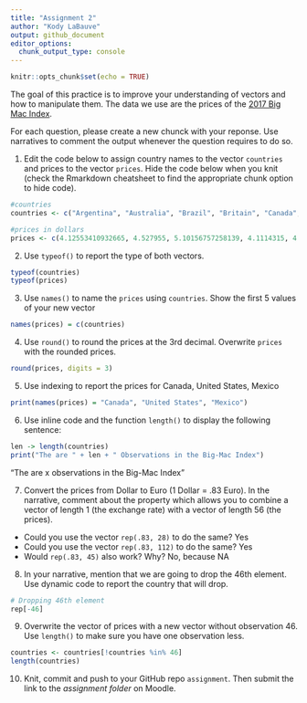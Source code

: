 ```yaml
---
title: "Assignment 2"
author: "Kody LaBauve"
output: github_document
editor_options: 
  chunk_output_type: console
---
```


```r
knitr::opts_chunk$set(echo = TRUE)
```

The goal of this practice is to improve your understanding of vectors and how to manipulate them. The data we use are the prices of the [2017 Big Mac Index](http://www.economist.com/content/big-mac-index).

For each question, please create a new chunck with your reponse. Use narratives to comment the output whenever the question requires to do so.


1. Edit the code below to assign country names to the vector `countries` and prices to the vector `prices`. Hide the code below when you knit (check the Rmarkdown cheatsheet to find the appropriate chunk option to hide code).

```r
#countries
countries <- c("Argentina", "Australia", "Brazil", "Britain", "Canada", "Chile", "China", "Colombia", "Costa Rica", "Czech Republic", "Denmark", "Egypt", "Euro area", "Hong Kong", "Hungary", "India", "Indonesia", "Israel", "Japan", "Malaysia", "Mexico", "New Zealand", "Norway", "Pakistan", "Peru", "Philippines", "Poland", "Russia", "Saudi Arabia", "Singapore", "South Africa", "South Korea", "Sri Lanka", "Sweden", "Switzerland", "Taiwan", "Thailand", "Turkey", "UAE", "Ukraine", "United States", "Uruguay", "Venezuela", "Vietnam", "Austria", "Belgium", "Estonia", "Finland", "France", "Germany", "Greece", "Ireland", "Italy", "Netherlands", "Portugal", "Spain")

#prices in dollars
prices <- c(4.12553410932665, 4.527955, 5.10156757258139, 4.1114315, 4.6556967948218, 3.84409554461789, 2.9171270718232, 3.24360452925142, 4.00003493480292, 3.28139971386194, 4.60649054517816, 1.75398378529494, 4.4650245, 2.45791461307047, 3.20894752849616, 2.75723192502808, 2.40293204682299, 4.77333709927976, 3.36104723155846, 2.00302783277047, 2.75424026530641, 4.43226, 5.91416018925313, 3.56633380884451, 3.22927879440258, 2.64945182050953, 2.72339966564202, 2.27813538775693, 3.1998720051198, 4.06474559047688, 2.26073850791258, 3.84396977241952, 3.77297121483168, 5.81892070131244, 6.74168957112483, 2.26396522024444, 3.49624667636214, 3.00611009353896, 3.81159814865233, 1.69785838317577, 5.3, 4.52882773036056, 4.05555555555556, 2.63939293962389, 3.88263, 4.6248975, 3.5971425, 5.207292, 4.681995, 4.453605, 3.8255325, 4.6477365, 4.79619, 4.1224395, 3.7113375, 4.33941)
```



2. Use `typeof()` to report the type of both vectors.

```r
typeof(countries)
typeof(prices)
```


3. Use `names()` to name the `prices` using `countries`. Show the first 5 values of your new vector

```r
names(prices) = c(countries)
```


4. Use `round()` to round the prices at the 3rd decimal. Overwrite `prices` with the rounded prices.

```r
round(prices, digits = 3)
```

5. Use indexing to report the prices for Canada, United States, Mexico
```r
print(names(prices) = "Canada", "United States", "Mexico")
```


6. Use inline code and the function `length()` to display the following sentence:

```r
len -> length(countries)
print("The are " + len + " Observations in the Big-Mac Index")
```


"The are x observations in the Big-Mac Index"

7. Convert the prices from Dollar to Euro (1 Dollar = .83 Euro). In the narrative, comment about the property which allows you to combine a vector of length 1 (the exchange rate) with a vector of length 56 (the prices). 

 - Could you use the vector `rep(.83, 28)` to do the same? Yes
 - Could you use the vector `rep(.83, 112)` to do the same? Yes
 - Would `rep(.83, 45)` also work? Why? No, because NA

8. In your narrative, mention that we are going to drop the 46th element. Use dynamic code to report the country that will drop.

```r
# Dropping 46th element
rep[-46]
```


9. Overwrite the vector of prices with a new vector without observation 46. Use `length()` to make sure you have one observation less.

```r
countries <- countries[!countries %in% 46]
length(countries)
```


10. Knit, commit and push to your GitHub repo `assignment`. Then submit the link to the *assignment folder* on Moodle.



